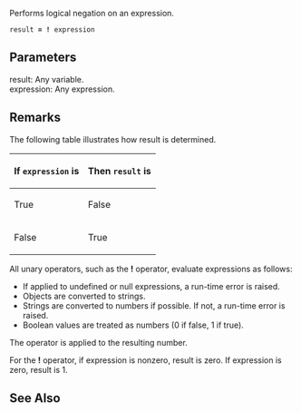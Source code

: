 Performs logical negation on an expression.

 result '''= !''' expression

==Parameters==
; result: Any variable.
; expression: Any expression.

==Remarks==
The following table illustrates how result is determined.

{| class='wikitable'
|-
! If <code>expression</code> is
! Then <code>result</code> is
|-
| True
| False
|-
| False
| True
|}
All unary operators, such as the '''!''' operator, evaluate expressions as follows:

* If applied to undefined or null expressions, a run-time error is raised.
* Objects are converted to strings.
* Strings are converted to numbers if possible. If not, a run-time error is raised.
* Boolean values are treated as numbers (0 if false, 1 if true).
The operator is applied to the resulting number.

For the '''!''' operator, if expression is nonzero, result is zero. If expression is zero, result is 1.


==See Also==

              

              

              
